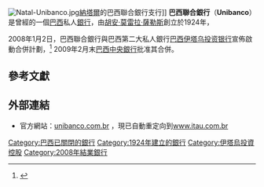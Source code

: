 {{Infobox company
| company_name = 巴西聯合銀行<br>Unibanco - União de Bancos Brasileiros S.A.
| company_logo = [[File:Unibanco_logo.svg|250px]]
| company_type = [[子公司|子公司]]
| company_slogan = ''O banco único.'' <br /> <small>（葡萄牙語：獨一無二的銀行）</small>
| foundation = [[巴西|巴西]]，[[Poços_de_Caldas|Poços de Caldas]]（1924）
| defunct = 2008年
| location = [[巴西|巴西]]，[[聖保羅|聖保羅]]
| key_people = [[胡安·莫雷拉·薩勒斯|胡安·莫雷拉·薩勒斯]]，創始人<br />[[佩德羅·莫雷拉·薩勒斯|佩德羅·莫雷拉·薩勒斯]]，CEO <br />[[佩德羅·馬倫|佩德羅·馬倫]]，董事會成員
| num_employees = 51,300
| industry = [[金融保險|金融保險]]
| products = [[銀行業|銀行業]]
| revenue = {{increase}} [[US$|US$]] 193億（2007）
| net_income = {{increase}} [[US$|US$]] 21億（2007）
| assets  =  {{increase}} [[US$|US$]] 1026億（2007）
| parent = [[伊塔烏聯合銀行|伊塔烏聯合銀行]]
| homepage = [http://www.unibanco.com.br www.unibanco.com.br]
}}
[[File:Natal-Unibanco.jpg|thumb]][[納塔爾_(巴西)|納塔爾]]的巴西聯合銀行支行]]
'''巴西聯合銀行'''（'''Unibanco'''）是曾經的一個[[巴西|巴西]]私人[[銀行|銀行]]，由[[胡安·莫雷拉·薩勒斯|胡安·莫雷拉·薩勒斯]]創立於1924年，

2008年1月2日，巴西聯合銀行與巴西第二大私人銀行[[巴西伊塔乌投资银行|巴西伊塔乌投资银行]]宣佈啟動合併計劃，<ref>{{cite web|url=http://www.ft.com/cms/s/0/78c20b14-a9ae-11dd-958b-000077b07658.html?nclick_check=1|title=Shares soar as Brazilian banks merge|accessdate=2008-11-03|publisher=Financial Times|archive-date=2009-05-06|archive-url=https://web.archive.org/web/20090506105946/http://www.ft.com/cms/s/0/78c20b14-a9ae-11dd-958b-000077b07658.html?nclick_check=1|dead-url=no}}</ref> 2009年2月末[[巴西中央銀行|巴西中央銀行]]批准其合併。

==參考文獻==
{{Reflist}}

==外部連結==
*官方網站：[http://www.unibanco.com.br unibanco.com.br] {{Wayback|url=http://www.unibanco.com.br/ |date=20110901204455 }}，現已自動重定向到[http://www.itau.com.br www.itau.com.br] {{Wayback|url=http://www.itau.com.br/ |date=20130831034218 }}

[[Category:巴西已關閉的銀行|Category:巴西已關閉的銀行]]
[[Category:1924年建立的銀行|Category:1924年建立的銀行]]
[[Category:伊塔烏投資控股|Category:伊塔烏投資控股]]
[[Category:2008年結業銀行|Category:2008年結業銀行]]
{{Bank-stub}}